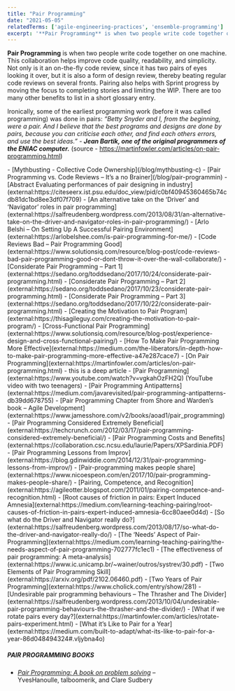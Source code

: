 ```yaml
---
title: "Pair Programming"
date: "2021-05-05"
relatedTerms: ['agile-engineering-practices', 'ensemble-programming']
excerpt: '**Pair Programming** is when two people write code together on one machine. This'
---
```


**Pair Programming** is when two people write code together on one machine. This collaboration helps improve code quality, readability, and simplicity. Not only is it an on-the-fly code review, since it has two pairs of eyes looking it over, but it is also a form of design review, thereby beating regular code reviews on several fronts. Pairing also helps with Sprint progress by moving the focus to completing stories and limiting the WIP. There are too many other benefits to list in a short glossary entry.

Ironically, some of the earliest programming work (before it was called programming) was done in pairs: _“Betty Snyder and I, from the beginning, were a pair. And I believe that the best programs and designs are done by pairs, because you can criticise each other, and find each others errors, and use the best ideas.” -_ **_Jean Bartik, one of the original programmers of the ENIAC computer._** (source - https://martinfowler.com/articles/on-pair-programming.html)

<LinkList heading = "Agile Pain Relief Blog Entries">
- [Mythbusting - Collective Code Ownership](/blog/mythbusting-c)
- [Pair Programming vs. Code Reviews – It’s a no Brainer](/blog/pair-programmin)
</LinkList>

<HighlightBox heading="Resource Links" variant="resourceLinks">
- [Abstract Evaluating performances of pair designing in industry](external:https://citeseerx.ist.psu.edu/doc_view/pid/c0bf40945360465b74cdb81dc1bd8ee3df07f709)
- [An alternative take on the ‘Driver’ and ‘Navigator’ roles in pair programming](external:https://salfreudenberg.wordpress.com/2013/08/31/an-alternative-take-on-the-driver-and-navigator-roles-in-pair-programming/)
- [Arlo Belshi – On Setting Up A Successful Pairing Environment](external:https://arlobelshee.com/is-pair-programming-for-me/)
- [Code Reviews Bad – Pair Programming Good](external:https://www.solutionsiq.com/resource/blog-post/code-reviews-bad-pair-programming-good-or-dont-throw-it-over-the-wall-collaborate/)
- [Considerate Pair Programming – Part 1](external:https://sedano.org/toddsedano/2017/10/24/considerate-pair-programming.html)
- [Considerate Pair Programming – Part 2](external:https://sedano.org/toddsedano/2017/10/23/considerate-pair-programming.html)
- [Considerate Pair Programming – Part 3](external:https://sedano.org/toddsedano/2017/10/22/considerate-pair-programming.html)
- [Creating the Motivation to Pair Program](external:https://thisagileguy.com/creating-the-motivation-to-pair-program/)
- [Cross-Functional Pair Programming](external:https://www.solutionsiq.com/resource/blog-post/experience-design-and-cross-functional-pairing/)
- [How To Make Pair Programming More Effective](external:https://medium.com/the-liberators/in-depth-how-to-make-pair-programming-more-effective-a47e287cace7)
- [On Pair Programming](external:https://martinfowler.com/articles/on-pair-programming.html) - this is a deep article
- [Pair Programming](external:https://www.youtube.com/watch?v=vgkahOzFH2Q) (YouTube video with two teenagers)
- [Pair Programming Antipatterns](external:https://medium.com/javarevisited/pair-programming-antipatterns-db39dd678755)
- [Pair Programming Chapter from Shore and Warden’s book – Agile Development](external:https://www.jamesshore.com/v2/books/aoad1/pair_programming)
- [Pair Programming Considered Extremely Beneficial](external:https://techcrunch.com/2012/03/17/pair-programming-considered-extremely-beneficial/)
- [Pair Programming Costs and Benefits](external:https://collaboration.csc.ncsu.edu/laurie/Papers/XPSardinia.PDF)
- [Pair Programming Lessons from Improv](external:https://blog.gdinwiddie.com/2014/12/31/pair-programming-lessons-from-improv/)
- [Pair-programming makes people share](external:https://www.nicoespeon.com/en/2017/10/pair-programming-makes-people-share/)
- [Pairing, Competence, and Recognition](external:https://agileotter.blogspot.com/2011/01/pairing-competence-and-recognition.html)
- [Root causes of friction in pairs: Expert Induced Amnesia](external:https://medium.com/learning-teaching-pairing/root-causes-of-friction-in-pairs-expert-induced-amnesia-6cc80aee0d4d)
- [So what do the Driver and Navigator really do?](external:https://salfreudenberg.wordpress.com/2013/08/17/so-what-do-the-driver-and-navigator-really-do/)
- [The ‘Needs’ Aspect of Pair-Programming](external:https://medium.com/learning-teaching-pairing/the-needs-aspect-of-pair-programming-702777fc1ec1)
- [The effectiveness of pair programming: A meta-analysis](external:https://www.ic.unicamp.br/~wainer/outros/systrev/30.pdf)
- [Two Elements of Pair Programming Skill](external:https://arxiv.org/pdf/2102.06460.pdf)
- [Two Years of Pair Programming](external:https://www.cholick.com/entry/show/281)
- [Undesirable pair programming behaviours – The Thrasher and The Divider](external:https://salfreudenberg.wordpress.com/2013/10/04/undesirable-pair-programming-behaviours-the-thrasher-and-the-divider/)
- [What if we rotate pairs every day?](external:https://martinfowler.com/articles/rotate-pairs-experiment.html)
- [What it’s Like to Pair for a Year](external:https://medium.com/built-to-adapt/what-its-like-to-pair-for-a-year-86d048494324#.vljybna4o)

##### PAIR PROGRAMMING BOOKS

- [_Pair Programming: A book on problem solving_](external:https://leanpub.com/pairprogrammingworkshop) – YvesHanoulle, talboomerik, and Clare Sudbery
</HighlightBox>
